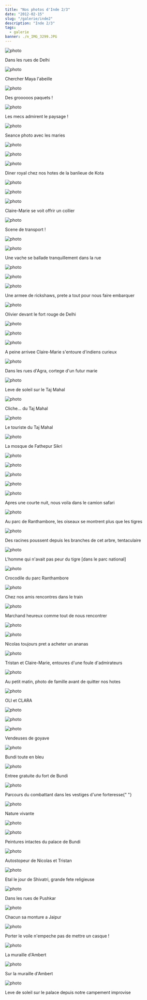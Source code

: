 ```yaml
---
title: "Nos photos d'Inde 2/3"
date: "2012-02-15"
slug: "/galerie/inde2"
description: "Inde 2/3"
tags:
  - galerie
banner: ./n_IMG_3299.JPG
---
```


![photo](./n_HPIM2208.JPG)

<div class="img-caption">Dans les rues de Delhi</div>

![photo](./n_HPIM2210.JPG)

<div class="img-caption">Chercher Maya l'abeille</div>

![photo](./n_HPIM2268.JPG)

<div class="img-caption">Des grooooos paquets !</div>

![photo](./n_HPIM2289.JPG)

<div class="img-caption">Les mecs admirent le paysage !</div>

![photo](./n_HPIM2309.JPG)

<div class="img-caption">Seance photo avec les maries</div>

![photo](./n_HPIM2329.JPG)

<div class="img-caption"></div>

![photo](./n_HPIM2388.JPG)

<div class="img-caption"></div>

![photo](./n_HPIM2411.JPG)

<div class="img-caption">Diner royal chez nos hotes de la banlieue de Kota</div>

![photo](./n_HPIM2471.JPG)

<div class="img-caption"></div>

![photo](./n_HPIM2502.JPG)

<div class="img-caption"></div>

![photo](./n_HPIM2507.JPG)

<div class="img-caption">Claire-Marie se voit offrir un collier</div>

![photo](./n_HPIM2513.JPG)

<div class="img-caption">Scene de transport !</div>

![photo](./n_HPIM2516.JPG)

<div class="img-caption"></div>

![photo](./n_HPIM2517.JPG)

<div class="img-caption">Une vache se ballade tranquillement dans la rue</div>

![photo](./n_HPIM2548.JPG)

<div class="img-caption"></div>

![photo](./n_HPIM2555.JPG)

<div class="img-caption"></div>

![photo](./n_IMG_2990.JPG)

<div class="img-caption">
  Une armee de rickshaws, prete a tout pour nous faire embarquer
</div>

![photo](./n_IMG_3007.JPG)

<div class="img-caption">Olivier devant le fort rouge de Delhi</div>

![photo](./n_IMG_3012.JPG)

<div class="img-caption"></div>

![photo](./n_IMG_3017.JPG)

<div class="img-caption"></div>

![photo](./n_IMG_3021.JPG)

<div class="img-caption">
  A peine arrivee Claire-Marie s'entoure d'indiens curieux
</div>

![photo](./n_IMG_3042.JPG)

<div class="img-caption">Dans les rues d'Agra, cortege d'un futur marie</div>

![photo](./n_IMG_3053.JPG)

<div class="img-caption">Leve de soleil sur le Taj Mahal</div>

![photo](./n_IMG_3063.JPG)

<div class="img-caption">Cliche... du Taj Mahal</div>

![photo](./n_IMG_3074.JPG)

<div class="img-caption">Le touriste du Taj Mahal</div>

![photo](./n_IMG_3094.JPG)

<div class="img-caption">La mosque de Fathepur Sikri</div>

![photo](./n_IMG_3109.JPG)

<div class="img-caption"></div>

![photo](./n_IMG_3117.JPG)

<div class="img-caption"></div>

![photo](./n_IMG_3125.JPG)

<div class="img-caption"></div>

![photo](./n_IMG_3147.JPG)

<div class="img-caption"></div>

![photo](./n_IMG_3151.JPG)

<div class="img-caption">
  Apres une courte nuit, nous voila dans le camion safari
</div>

![photo](./n_IMG_3161.JPG)

<div class="img-caption">
  Au parc de Ranthambore, les oiseaux se montrent plus que les tigres
</div>

![photo](./n_IMG_3163.JPG)

<div class="img-caption">
  Des racines poussent depuis les branches de cet arbre, tentaculaire
</div>

![photo](./n_IMG_3176.JPG)

<div class="img-caption">
  L'homme qui n'avait pas peur du tigre [dans le parc national]
</div>

![photo](./n_IMG_3182.JPG)

<div class="img-caption">Crocodile du parc Ranthambore</div>

![photo](./n_IMG_3190.JPG)

<div class="img-caption">Chez nos amis rencontres dans le train</div>

![photo](./n_IMG_3202.JPG)

<div class="img-caption">Marchand heureux comme tout de nous rencontrer</div>

![photo](./n_IMG_3208.JPG)

<div class="img-caption"></div>

![photo](./n_IMG_3212.JPG)

<div class="img-caption">Nicolas toujours pret a acheter un ananas</div>

![photo](./n_IMG_3225.JPG)

<div class="img-caption">
  Tristan et Claire-Marie, entoures d'une foule d'admirateurs
</div>

![photo](./n_IMG_3252.JPG)

<div class="img-caption">
  Au petit matin, photo de famille avant de quitter nos hotes
</div>

![photo](./n_IMG_3256.JPG)

<div class="img-caption">OLI et CLARA</div>

![photo](./n_IMG_3297.JPG)

<div class="img-caption"></div>

![photo](./n_IMG_3299.JPG)

<div class="img-caption"></div>

![photo](./n_IMG_3327.JPG)

<div class="img-caption">Vendeuses de goyave</div>

![photo](./n_IMG_3340.JPG)

<div class="img-caption">Bundi toute en bleu</div>

![photo](./n_IMG_3350.JPG)

<div class="img-caption">Entree gratuite du fort de Bundi</div>

![photo](./n_IMG_3377.JPG)

<div class="img-caption">
  Parcours du combattant dans les vestiges d'une forteresse{" "}
</div>

![photo](./n_IMG_3425.JPG)

<div class="img-caption">Nature vivante</div>

![photo](./n_IMG_3437.JPG)

<div class="img-caption"></div>

![photo](./n_IMG_3443.JPG)

<div class="img-caption">Peintures intactes du palace de Bundi</div>

![photo](./n_IMG_3517.JPG)

<div class="img-caption">Autostopeur de Nicolas et Tristan</div>

![photo](./n_IMG_3522.JPG)

<div class="img-caption">Etal le jour de Shivatri, grande fete religieuse</div>

![photo](./n_IMG_3526.JPG)

<div class="img-caption">Dans les rues de Pushkar</div>

![photo](./n_IMG_3556.JPG)

<div class="img-caption">Chacun sa monture a Jaipur</div>

![photo](./n_IMG_3562.JPG)

<div class="img-caption">
  Porter le voile n'empeche pas de mettre un casque !
</div>

![photo](./n_IMG_3582.JPG)

<div class="img-caption">La muraille d'Ambert</div>

![photo](./n_IMG_3623.JPG)

<div class="img-caption">Sur la muraille d'Ambert</div>

![photo](./n_IMG_3660.JPG)

<div class="img-caption">
  Leve de soleil sur le palace depuis notre campement improvise
</div>
